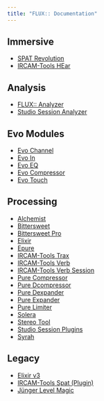 ```yaml
---
title: "FLUX:: Documentation"
---
```


## Immersive

 - [SPAT Revolution](spat-revolution/index.html)
 - [IRCAM-Tools HEar](ircam-hear/index.html)

## Analysis

 - [FLUX:: Analyzer](analyzer/index.html)
 - [Studio Session Analyzer](/studio-session-analyser/index.html)

## Evo Modules

 - [Evo Channel](/evo-channel/index.html)
 - [Evo In](/evo-in/index.html)
 - [Evo EQ](/evo-eq/index.html)
 - [Evo Compressor](/evo-comp/index.html)
 - [Evo Touch](/evo-touch/index.html)

## Processing

 - [Alchemist](/alchemist/index.html)
 - [Bittersweet](/bittersweet/index.html)
 - [Bittersweet Pro](/bittersweet-pro/index.html)
 - [Elixir](/elixir/index.html)
 - [Epure](/epure/index.html)
 - [IRCAM-Tools Trax](/ircam-trax/index.html)
 - [IRCAM-Tools Verb](/ircam-verb/index.html)
 - [IRCAM-Tools Verb Session](/ircam-verb-session/index.html)
 - [Pure Compressor](/pure-compressor/index.html)
 - [Pure Dcompressor](/pure-dcompressor/index.html)
 - [Pure Dexpander](/pure-dexpander/index.html)
 - [Pure Expander](/pure-expander/index.html)
 - [Pure Limiter](/pure-limiter/index.html)
 - [Solera](/solera/index.html)
 - [Stereo Tool](/stereotool/index.html)
 - [Studio Session Plugins](/studio-session-plugins/index.html)
 - [Syrah](/syrah/index.html)
 
## Legacy

- [Elixir v3](/elixir-v3/index.html)
- [IRCAM-Tools Spat (Plugin)](/ircam-spat/index.html)
- [Jünger Level Magic](/junger-level-magic/index.html)
